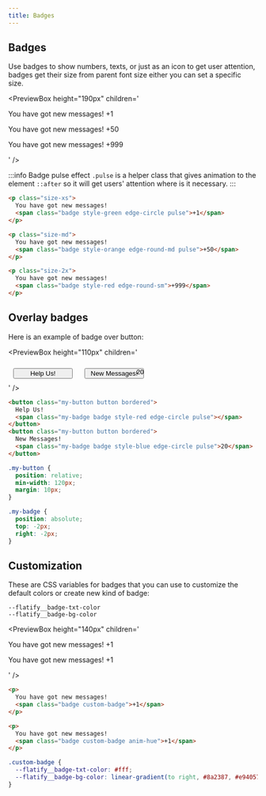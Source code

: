 ```yaml
---
title: Badges
---
```



## Badges

Use badges to show numbers, texts, or just as an icon to get user attention, badges get their size from parent font size either you can set a specific size.

<PreviewBox
	height="190px"
	children='
<!DOCTYPE html>
<html lang="en">
	<head>
		<meta charset="UTF-8" />
		<meta http-equiv="X-UA-Compatible" content="IE=edge" />
		<meta name="viewport" content="width=device-width, initial-scale=1.0" />
		<link rel="stylesheet" href="https://cdn.jsdelivr.net/npm/flatifycss/dist/css/flatify.min.css" />
		<title>Badges</title>
	</head>
	<body>
        <p class="size-xs">
            You have got new messages!
			<span class="badge style-green edge-circle pulse">+1</span>
		</p>
    	<p class="size-md">
            You have got new messages!
    		<span class="badge style-orange edge-round-md pulse">+50</span>
    	</p>
    	<p class="size-2x">
            You have got new messages!
    		<span class="badge style-red edge-round-sm">+999</span>
    	</p>
    </body>

</html>
'
/>

:::info Badge pulse effect
`.pulse` is a helper class that gives animation to the element `::after` so it will get users' attention where is it necessary.
:::

```html {3,8,13} title="index.html"
<p class="size-xs">
  You have got new messages!
  <span class="badge style-green edge-circle pulse">+1</span>
</p>

<p class="size-md">
  You have got new messages!
  <span class="badge style-orange edge-round-md pulse">+50</span>
</p>

<p class="size-2x">
  You have got new messages!
  <span class="badge style-red edge-round-sm">+999</span>
</p>
```

## Overlay badges

Here is an example of badge over button:

<PreviewBox
	height="110px"
	children='
<!DOCTYPE html>
<html lang="en">
	<head>
		<meta charset="UTF-8" />
		<meta http-equiv="X-UA-Compatible" content="IE=edge" />
		<meta name="viewport" content="width=device-width, initial-scale=1.0" />
		<link rel="stylesheet" href="https://cdn.jsdelivr.net/npm/flatifycss/dist/css/flatify.min.css" />
		<title>Badges</title>
		<style>
			.my-button{
				position: relative;
				min-width: 120px;
				margin: 10px;
			}
			.my-badge{
				position: absolute;
				top: -2px;
				right: -2px
			}
		</style>
	</head>
	<body>
       <div class="flex-center">
			<button class="my-button button bordered">
				Help Us!
				<span class="my-badge badge style-red edge-circle pulse"></span>
			</button>
			<button class="my-button button bordered">
				New Messages!
				<span class="my-badge badge style-blue edge-circle pulse">20</span>
			</button>
		</div>
    </body>

</html>
'
/>

```html title="index.html"
<button class="my-button button bordered">
  Help Us!
  <span class="my-badge badge style-red edge-circle pulse"></span>
</button>
<button class="my-button button bordered">
  New Messages!
  <span class="my-badge badge style-blue edge-circle pulse">20</span>
</button>
```

```css title="style.css"
.my-button {
  position: relative;
  min-width: 120px;
  margin: 10px;
}

.my-badge {
  position: absolute;
  top: -2px;
  right: -2px;
}
```

## Customization

These are CSS variables for badges that you can use to customize the default colors or create new kind of badge:

`--flatify__badge-txt-color`  
`--flatify__badge-bg-color`

<PreviewBox
	height="140px"
	children='
<!DOCTYPE html>
<html lang="en">
	<head>
		<meta charset="UTF-8" />
		<meta http-equiv="X-UA-Compatible" content="IE=edge" />
		<meta name="viewport" content="width=device-width, initial-scale=1.0" />
		<link rel="stylesheet" href="https://cdn.jsdelivr.net/npm/flatifycss/dist/css/flatify.min.css" />
		<title>Badges</title>
		<style>
			.custom-badge{
				--flatify__badge-txt-color: #fff;
				--flatify__badge-bg-color: linear-gradient(to right, #8a2387, #e94057, #f27121);	
    		}
    	</style>
    </head>
    <body>
        <p>
            You have got new messages!
    		<span class="badge custom-badge">+1</span>
    	</p>
    	<p>
            You have got new messages!
    		<span class="badge custom-badge anim-hue">+1</span>
    	</p>
    </body>

</html>
'
/>

```html title="index.html"
<p>
  You have got new messages!
  <span class="badge custom-badge">+1</span>
</p>

<p>
  You have got new messages!
  <span class="badge custom-badge anim-hue">+1</span>
</p>
```

```css title="style.css"
.custom-badge {
  --flatify__badge-txt-color: #fff;
  --flatify__badge-bg-color: linear-gradient(to right, #8a2387, #e94057, #f27121);
}
```
